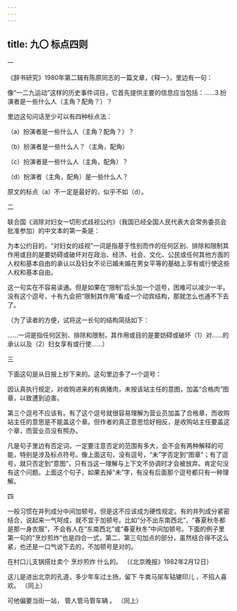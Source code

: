 ```yaml
---
---
---
```

title: 九〇 标点四则
---







一


《辞书研究》1980年第二辑有陈原同志的一篇文章，《释一》，里边有一句：

像“一二九运动”这样的历史事件词目，它首先提供主要的信息应当包括：……3.扮演者是一些什么人（主角？配角？）？

里边这句问话至少可以有四种标点法：

（a）扮演者是一些什么人（主角？配角？）？

（b）扮演者是一些什么人？（主角，配角）

（c）扮演者是一些什么人（主角，配角）？

（d）扮演者（主角，配角）是一些什么人？

原文的标点（a）不一定是最好的，似乎不如（d）。





二


联合国《消除对妇女一切形式歧视公约》（我国已经全国人民代表大会常务委员会批准参加）的中文本的第一条是：

为本公约目的，“对妇女的歧视”一词是指基于性别而作的任何区别、排除和限制其作用或目的是要妨碍或破坏对在政治、经济、社会、文化、公民或任何其他方面的人权和基本自由的承认以及妇女不论已婚未婚在男女平等的基础上享有或行使这些人权和基本自由。

这一句实在不容易读通。但是如果在“限制”后头加一个逗号，困难可以减少一半。没有这个逗号，十有九会把“限制其作用”看成一个动宾结构，那就怎么也通不下去了。

（为了读者的方便，试将这一长句的结构简括如下：

……一词是指任何区别、排除和限制，其作用或目的是要妨碍或破坏（1）对……的承认以及（2）妇女享有或行使……）





三


下面这句是从日报上抄下来的。这句里边多了一个逗号：

因认真执行规定，对收购进来的有病猪肉，未按该站主任的意图，加盖“合格肉”图章，以致遭到迫害。

第三个逗号不应该有。有了这个逗号就很容易理解为营业员加盖了合格章，而收购站主任的意思是不能盖这个章。但作者的真正意思恰好相反，是收购站主任要盖这个章，而营业员没有照办。

凡是句子里边有否定词，一定要注意否定的范围有多大，会不会有两种解释的可能，特别是涉及标点符号。像上面这句，没有逗号，“未”字否定到“图章”；有了逗号，就只否定到“意图”，只有当这一理解与上下文不协调时才会被放弃。肯定句没有这个问题。上面这个句子，如果去掉“未”字，有没有后面那个逗号都只有一种理解。





四


一般习惯在并列成分中间加顿号，但是这不应该成为硬性规定。有的并列成分紧密结合，说起来一气呵成，就不宜于加顿号。比如“分不出东南西北”，“春夏秋冬都是那一身衣服”，不会有人在“东南西北”或“春夏秋冬”中间加顿号。下面的例子里第一句的“烹炒煎炸”也是四合一式，第二、第三句加点的部分，虽然结合得不这么紧，也还是一口气说下去的，不加顿号是对的。

在村口儿支锅搭灶卖个 烹炒煎炸 什么的。 （《北京晚报》1982年2月12日）

这儿是进出北京的孔道，多少年车过土扬，留下 牛粪马尿车轱辘印儿 ，不招人喜欢。 （同上）

可他偏要当街一站， 管人管马管车辆 。 （同上）